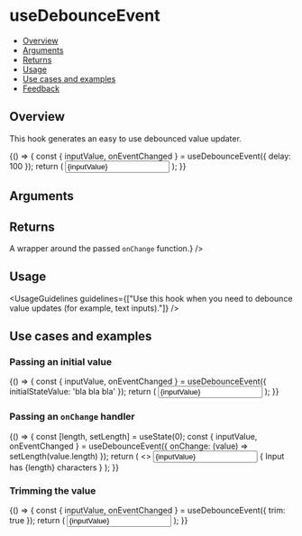 
<Meta title="Hooks/useDebounceEvent" />

# useDebounceEvent

- [Overview](#overview)
- [Arguments](#arguments)
- [Returns](#returns)
- [Usage](#usage)
- [Use cases and examples](#use-cases-and-examples)
- [Feedback](#feedback)

## Overview

This hook generates an easy to use debounced value updater.

<Canvas>
  <Story name="Overview">
    {() => {
      const { inputValue, onEventChanged } = useDebounceEvent({ delay: 100 });
      return (
        <input type="text" value={inputValue} onChange={onEventChanged}/>
      );
    }}
  </Story>
</Canvas>

## Arguments

<FunctionArguments>
  <FunctionArgument name="options" type="Object">
    <FunctionArgument name="trim" type="boolean" description="Whether to trim the value or not." default="false" />
    <FunctionArgument
      name="onChange"
      type="(value: string) => void"
      description="Callback function to execute on changes."
      default="() => null"
    />
    <FunctionArgument
      name="delay"
      type="number"
      description="The amount of time (in ms) to delay the value's update."
      default="0"
    />
    <FunctionArgument name="initialStateValue" type="any" description="The initial value." />
  </FunctionArgument>
</FunctionArguments>

## Returns

<FunctionArguments>
  <FunctionArgument name="result" type="Object">
    <FunctionArgument name="inputValue" type="any" description="The hook's value." />
    <FunctionArgument
      name="onEventChanged"
      type="(event: Event) => void"
      description={<>A wrapper around the passed <code>onChange</code> function.</>}
    />
    <FunctionArgument
      name="clearValue"
      type="() => void"
      description="Clears the current value."
    />
    <FunctionArgument
      name="updateValue"
      type="(value: any) => void"
      description="Updates the current value."
    />
  </FunctionArgument>
</FunctionArguments>

## Usage

<UsageGuidelines
  guidelines={["Use this hook when you need to debounce value updates (for example, text inputs)."]}
/>

## Use cases and examples

### Passing an initial value

<Canvas>
  <Story name="Passing an initial value">
    {() => {
      const { inputValue, onEventChanged } = useDebounceEvent({ initialStateValue: 'bla bla bla' });
      return (
        <input type="text" value={inputValue} onChange={onEventChanged}/>
      );
    }}
  </Story>
</Canvas>

### Passing an `onChange` handler

<Canvas>
  <Story name="Passing an `onChange` handler">
    {() => {
      const [length, setLength] = useState(0);
      const { inputValue, onEventChanged } = useDebounceEvent({ onChange: (value) => setLength(value.length) });
      return (
        <>
          <input type="text" value={inputValue} onChange={onEventChanged}/>
          { <span>Input has {length} characters</span> }
        </>
      );
    }}
  </Story>
</Canvas>

### Trimming the value

<Canvas>
  <Story name="With trim">
    {() => {
      const { inputValue, onEventChanged } = useDebounceEvent({ trim: true });
      return (
        <input type="text" value={inputValue} onChange={onEventChanged}/>
      );
    }}
  </Story>
</Canvas>